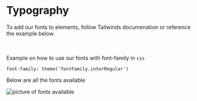 

<Meta title="Wiki/Typography" />

# **Typography**

To add our fonts to elements, follow Tailwinds documenation or reference the example below.

<br></br>
Example on how to use our fonts with font-family in `css`

`font-family: theme('fontFamily.interRegular')`

Below are all the fonts available

<img src={fonts} alt="picture of fonts available" />
